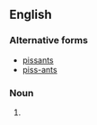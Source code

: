 {{also|pissants|piss-ants}}

==English==

===Alternative forms===
* [[pissants]]
* [[piss-ants]]

===Noun===
{{head|en|noun form}}

# {{plural of|piss ant|lang=en}}